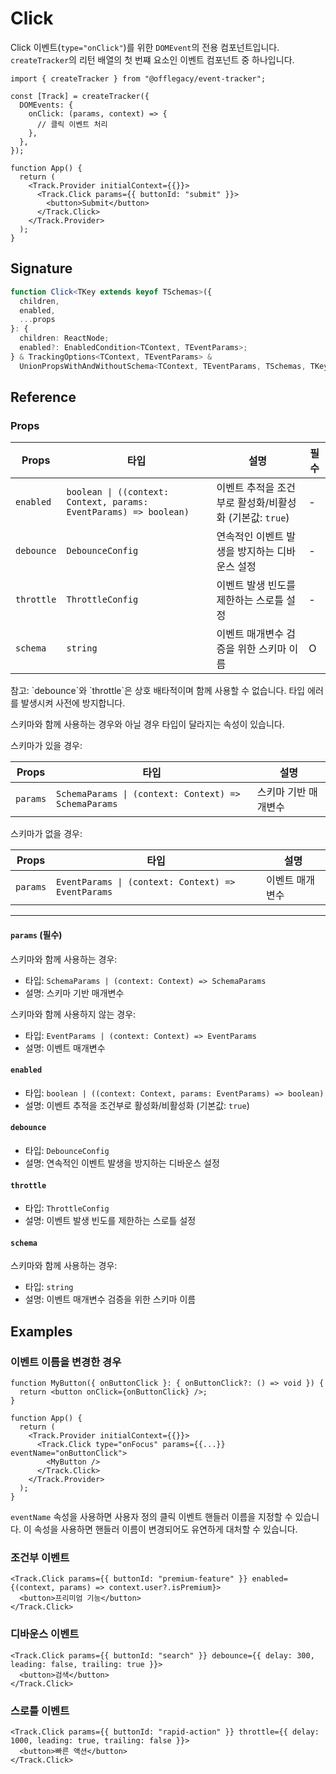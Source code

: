 
# Click

Click 이벤트(`type="onClick"`)를 위한 `DOMEvent`의 전용 컴포넌트입니다. `createTracker`의 리턴 배열의 첫 번쨰 요소인 이벤트 컴포넌트 중 하나입니다.

```tsx
import { createTracker } from "@offlegacy/event-tracker";

const [Track] = createTracker({
  DOMEvents: {
    onClick: (params, context) => {
      // 클릭 이벤트 처리
    },
  },
});

function App() {
  return (
    <Track.Provider initialContext={{}}>
      <Track.Click params={{ buttonId: "submit" }}>
        <button>Submit</button>
      </Track.Click>
    </Track.Provider>
  );
}
```

## Signature

```ts
function Click<TKey extends keyof TSchemas>({
  children,
  enabled,
  ...props
}: {
  children: ReactNode;
  enabled?: EnabledCondition<TContext, TEventParams>;
} & TrackingOptions<TContext, TEventParams> &
  UnionPropsWithAndWithoutSchema<TContext, TEventParams, TSchemas, TKey>): JSX.Element;
```

## Reference

### Props

| Props      | 타입                                                              | 설명                                                    | 필수 |
| ---------- | ----------------------------------------------------------------- | ------------------------------------------------------- | ---- |
| `enabled`  | `boolean \| ((context: Context, params: EventParams) => boolean)` | 이벤트 추적을 조건부로 활성화/비활성화 (기본값: `true`) | -    |
| `debounce` | `DebounceConfig`                                                  | 연속적인 이벤트 발생을 방지하는 디바운스 설정           | -    |
| `throttle` | `ThrottleConfig`                                                  | 이벤트 발생 빈도를 제한하는 스로틀 설정                 | -    |
| `schema`   | `string`                                                          | 이벤트 매개변수 검증을 위한 스키마 이름                 | O    |

<Callout type="info">
  참고: `debounce`와 `throttle`은 상호 배타적이며 함께 사용할 수 없습니다. 타입 에러를 발생시켜 사전에 방지합니다.
</Callout>

스키마와 함께 사용하는 경우와 아닐 경우 타입이 달라지는 속성이 있습니다.

스키마가 있을 경우:

| Props    | 타입                                                 | 설명                 | 
| -------- | ---------------------------------------------------- | -------------------- | 
| `params` | `SchemaParams \| (context: Context) => SchemaParams` | 스키마 기반 매개변수 | 

스키마가 없을 경우:

| Props    | 타입                                               | 설명            | 
| -------- | -------------------------------------------------- | --------------- | 
| `params` | `EventParams \| (context: Context) => EventParams` | 이벤트 매개변수 | 

---

#### `params` (필수)

스키마와 함께 사용하는 경우:

- 타입: `SchemaParams | (context: Context) => SchemaParams`
- 설명: 스키마 기반 매개변수

스키마와 함께 사용하지 않는 경우:

- 타입: `EventParams | (context: Context) => EventParams`
- 설명: 이벤트 매개변수

#### `enabled`

- 타입: `boolean | ((context: Context, params: EventParams) => boolean)`
- 설명: 이벤트 추적을 조건부로 활성화/비활성화 (기본값: `true`)

#### `debounce`

- 타입: `DebounceConfig`
- 설명: 연속적인 이벤트 발생을 방지하는 디바운스 설정

#### `throttle`

- 타입: `ThrottleConfig`
- 설명: 이벤트 발생 빈도를 제한하는 스로틀 설정

#### `schema`

스키마와 함께 사용하는 경우:

- 타입: `string`
- 설명: 이벤트 매개변수 검증을 위한 스키마 이름

## Examples

### 이벤트 이름을 변경한 경우

```tsx {8, 10}
function MyButton({ onButtonClick }: { onButtonClick?: () => void }) {
  return <button onClick={onButtonClick} />;
}

function App() {
  return (
    <Track.Provider initialContext={{}}>
      <Track.Click type="onFocus" params={{...}} eventName="onButtonClick">
        <MyButton />
      </Track.Click>
    </Track.Provider>
  );
}
```

`eventName` 속성을 사용하면 사용자 정의 클릭 이벤트 핸들러 이름을 지정할 수 있습니다. 이 속성을 사용하면 핸들러 이름이 변경되어도 유연하게 대처할 수 있습니다.

### 조건부 이벤트

```tsx
<Track.Click params={{ buttonId: "premium-feature" }} enabled={(context, params) => context.user?.isPremium}>
  <button>프리미엄 기능</button>
</Track.Click>
```

### 디바운스 이벤트

```tsx
<Track.Click params={{ buttonId: "search" }} debounce={{ delay: 300, leading: false, trailing: true }}>
  <button>검색</button>
</Track.Click>
```

### 스로틀 이벤트

```tsx
<Track.Click params={{ buttonId: "rapid-action" }} throttle={{ delay: 1000, leading: true, trailing: false }}>
  <button>빠른 액션</button>
</Track.Click>
```
